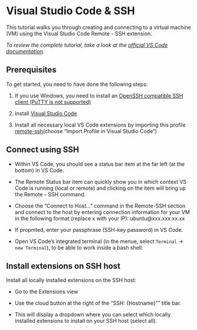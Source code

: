# Visual Studio Code & SSH
 
This tutorial walks you through creating and connecting to a virtual machine (VM) using the Visual Studio Code Remote - SSH extension. 

*To review the complete tutorial, take a look at the [official VS Code documentation](https://code.visualstudio.com/docs/remote/ssh-tutorial).*

## Prerequisites

To get started, you need to have done the following steps:

1. If you use Windows, you need to install an [OpenSSH compatible SSH client (PuTTY is not supported)](https://code.visualstudio.com/docs/remote/troubleshooting#_installing-a-supported-ssh-client)

2. Install [Visual Studio Code](https://code.visualstudio.com/)

3. Install all necessary local VS Code extensions by importing this profile  [remote-ssh](https://vscode.dev/profile/github/56613fe53b2ed401df9f752170a8828c)(choose "Import Profile in Visual Studio Code")


## Connect using SSH

- Within VS Code, you should see a  status bar item at the far left (at the bottom) in VS Code. 

- The Remote Status bar item can quickly show you in which context VS Code is running (local or remote) and clicking on the item will bring up the Remote - SSH command.

- Choose the "Connect to Host..." command in the Remote-SSH section and connect to the host by entering connection information for your VM in the following format (replace x with your IP): ubuntu@xxx.xxx.xx.xx

- If propmted, enter your passphrase (SSH-key password) in VS Code.

- Open VS Code's integrated terminal (in the menue, select `Terminal` -> `new Terminal`), to be able to work inside a bash shell.

## Install extensions on SSH host

Install all locally installed extensions on the SSH host:

- Go to the Extensions view

- Use the cloud button at the right of the "SSH: {Hostname}"" title bar. 

- This will display a dropdown where you can select which locally installed extensions to install on your SSH host (select all).

<!--
## Port forwarding 

Sometimes when developing, you may need to access a port on a remote machine that is not publicly exposed. There are two ways to do this using an SSH tunnel that "forwards" the desired remote port to your local machine.



[Port Forwarding](https://code.visualstudio.com/docs/remote/ssh#_forwarding-a-port-creating-ssh-tunnel)

With the app still running, open the SSH Explorer and find the Forwarded Ports view. Click on the Forward a port link and indicate that you want to forward  a specific port.

-->
